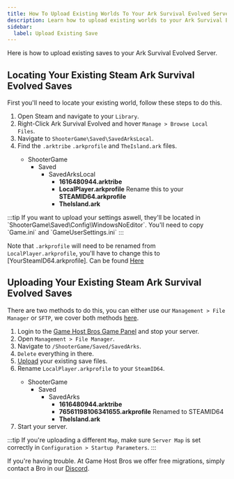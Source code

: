 ```yaml
---
title: How To Upload Existing Worlds To Your Ark Survival Evolved Server
description: Learn how to upload existing worlds to your Ark Survival Evolved server.
sidebar:
  label: Upload Existing Save
---
```


Here is how to upload existing saves to your Ark Survival Evolved Server.

## Locating Your Existing Steam Ark Survival Evolved Saves

First you'll need to locate your existing world, follow these steps to do this.
<Steps>
1. Open Steam and navigate to your `Library`.
2. Right-Click Ark Survival Evolved and hover `Manage > Browse Local Files`.
3. Navigate to `ShooterGame\Saved\SavedArksLocal`.
4. Find the `.arktribe` `.arkprofile` and `TheIsland.ark` files.
   <FileTree>
   - ShooterGame
     - Saved
       - SavedArksLocal
         - **1616480944.arktribe**
         - **LocalPlayer.arkprofile** Rename this to your **STEAMID64.arkprofile**
         - **TheIsland.ark**
   </FileTree>

</Steps>
:::tip
If you want to upload your settings aswell, they'll be located in `ShooterGame\Saved\Config\WindowsNoEditor`. You'll need to copy `Game.ini` and `GameUserSettings.ini`
:::

Note that `.arkprofile` will need to be renamed from `LocalPlayer.arkprofile`, you'll have to change this to [YourSteamID64.arkprofile]. Can be found [Here](https://steamid.io/)

## Uploading Your Existing Steam Ark Survival Evolved Saves

There are two methods to do this, you can either use our `Management > File Manager` or `SFTP`, we cover both methods [here](https://guides.gamehostbros.com/getting-started/uploading-files/).
<Steps>
1. Login to the [Game Host Bros Game Panel](https://panel.gamehostbros.com/) and stop your server.
2. Open `Management > File Manager`.
3. Navigate to `/ShooterGame/Saved/SavedArks`.
4. `Delete` everything in there.
5. [Upload](https://guides.gamehostbros.com/getting-started/uploading-files/) your existing save files.
6. Rename `LocalPlayer.arkprofile` to your `SteamID64`.
   <FileTree>
   - ShooterGame
     - Saved
       - SavedArks
         - **1616480944.arktribe**
         - **76561198106341655.arkprofile** Renamed to STEAMID64
         - **TheIsland.ark**
   </FileTree>
7. Start your server.
</Steps>

:::tip
If you're uploading a different `Map`, make sure `Server Map` is set correctly in `Configuration > Startup Parameters`.
:::

If you're having trouble. At Game Host Bros we offer free migrations, simply contact a Bro in our [Discord](https://discord.gg/FN4XgbAwzr).
